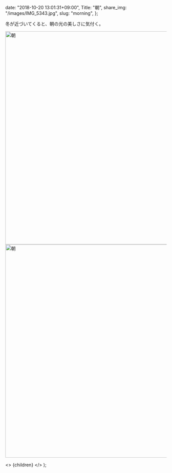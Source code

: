 
  date: "2018-10-20 13:01:31+09:00",
  Title: "朝",
  share_img: "/images/IMG_5343.jpg",
  slug: "morning",
};

冬が近づいてくると、朝の光の美しさに気付く。

<img src="/images/IMG_5343.jpg" alt="朝" width="1000" height="667" />

<img src="/images/IMG_5344.jpg" alt="朝" width="1000" height="667" />

  <>
    <Head>
      <title>{meta.Title} | 異郷好実</title>
    </Head>
    <PostLayout meta={meta}>{children}</PostLayout>
  </>
);
